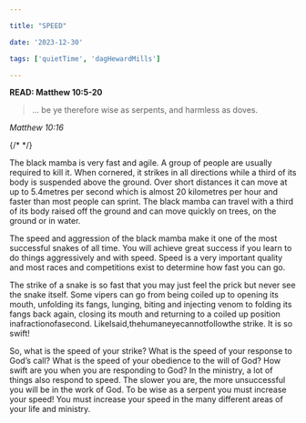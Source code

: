 ```yaml
---

title: "SPEED"

date: '2023-12-30'

tags: ['quietTime', 'dagHewardMills']

---
```


**READ: Matthew 10:5-20**

>... be ye therefore wise as serpents, and harmless as doves.

*Matthew 10:16*

{/* <CustomImage src="https://raw.githubusercontent.com/samezzz/daily-devotionals/main/images/evangelist-dag.jpg" /> */}

The black mamba is very fast and agile. A group of people are usually required to kill it. When cornered, it strikes in all directions while a third of its body is suspended above the ground. Over short distances it can move at up to 5.4metres per second which is almost 20 kilometres per hour and faster than most people can sprint. The black mamba can travel with a third of its body raised off the ground and can move quickly on trees, on the ground or in water.

The speed and aggression of the black mamba make it one of the most successful snakes of all time. You will achieve great success if you learn to do things aggressively and with speed. Speed is a very important quality and most races and competitions exist to determine how fast you can go.

The strike of a snake is so fast that you may just feel the prick but never see the snake itself. Some vipers can go from being coiled up to opening its mouth, unfolding its fangs, lunging, biting and injecting venom to folding its fangs back again, closing its mouth and returning to a coiled up position inafractionofasecond. LikeIsaid,thehumaneyecannotfollowthe strike. It is so swift!

So, what is the speed of your strike? What is the speed of your response to God’s call? What is the speed of your obedience to the will of God? How swift are you when you are responding to God? In the ministry, a lot of things also respond to speed. The slower you are, the more unsuccessful you will be in the work of God. To be wise as a serpent you must increase your speed! You must increase your speed in the many different areas of your life and ministry.
